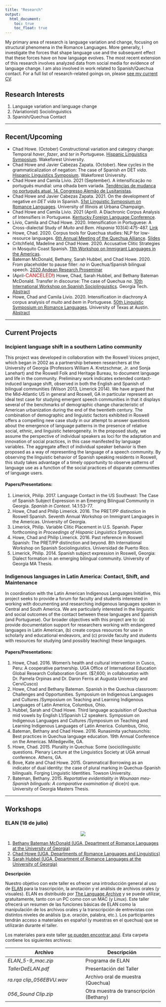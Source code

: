 ```yaml
---
title: "Research"
output: 
  html_document:
    toc: true
    toc_float: true
---
```


My primary area of research is language variation and change, focusing on structural phenomena in the Romance Languages. More generally, I investigate the forces that shape language use and the subsequent effect that these forces have on how language evolves. The most recent extension of this research involves analyzed data from social media for evidence of language change. I am also involved in work related to Spanish/Quechua contact. For a full list of research-related goings on, please [see my current CV](https://drive.google.com/open?id=12AJlAyBTaXN46iEJOa2ko8zDzXhHKNwI).

## Research Interests
1.  Language variation and language change
2.  (Variationist) Sociolinguistics
3.  Spanish/Quechua Contact


----


## Recent/Upcoming
- Chad Howe. (October) Constructional variation and category change: Temporal *haver*, *fazer*, and *ter* in Portuguese. [Hispanic Linguistics Symposium](https://hls2021.wfu.edu/index.html). Wakeforest University.
- Chad Howe and Javier Cabezas Zapata. (October). New cycles in the grammaticalization of negation: The case of Spanish *en* DET *vida*. [Hispanic Linguistics Symposium](https://hls2021.wfu.edu/index.html). Wakeforest University.
- Chad Howe and Camila Lívio. 2021 (September). A intensificação no português mundial: uma olhada bem variada. [Tendências de mudança no português atual. 14. Congresso Alemão de Lusitanistas](https://www.lusitanistentag2021-leipzig.de/).
- Chad Howe and Javier Cabezas Zapata. 2021. On the development of negative *en DET vida* in Spanish. [51st Linguistic Symposium on Romance Languages](https://publish.illinois.edu/lsrl51atuiuc/). University of Illinois at Urbana Champaign. 
- Chad Howe and Camila Lívio. 2021 (April). A Diachronic Corpus Analysis of Intensifiers in Portuguese. [Kentucky Foreign Language Conference](https://kflc.as.uky.edu/).
- Lívio, Camila and Chad Howe. 2020. Intensification in Portuguese: A Cross-dialectal Study of *Muito* and *Bem*. *Hispania* 103(4):475-487. [Link](https://muse.jhu.edu/article/775789)
- Howe, Chad. 2020. Corpus tools for Quechua studies: NLP for low-resource languages. [6th Annual Meeting of the Quechua Alliance](https://thequechua.org/qa-registration2020/). [Slides](https://drive.google.com/file/d/1HWg_ILUAvR3dobGZ3OrjpF9dGh_km7_q/view?usp=sharing)
- Critchfield, Madeline and Chad Howe. 2020. Accusative Clitic Strategies in Mosquito Coast Spanish. [11th Workshop on Immigrant Languages in the Americas](http://www.workshoponimmigrantlanguages.org/wila-11.html).
- Bateman McDonald, Bethany, Sarah Hubbel, and Chad Howe. 2020. From placeholder to pause filler: *na* in Quechua/Spanish bilingual speech. [2020 Andean Research Proseminar](https://thinkingandeanstudies.com/)
- (April-<font size="3" color="red">CANCELED!</font>) Howe, Chad, Sarah Hubbel, and Bethany Bateman McDonald. Transfer in discourse: The case of Quechua *na*. [10th International Workshop on Spanish Sociolinguistics](https://wss10.modlangs.gatech.edu/). Georgia Tech. [Abstract](https://drive.google.com/open?id=10MYJy8qPeAyFwEAuGn-P2qIMF9NR-7gu)
- Howe, Chad and Camila Lívio. 2020. Intensification in diachrony:A corpus analysis of *muito* and *bem* in Portuguese. [50th Linguistic Symposium on Romance Languages](http://sites.utexas.edu/lsrl50/2019/09/05/info-post/). University of Texas at Austin. [Abstract](https://drive.google.com/open?id=1jHdtj10c6dRzxZbuxXHE4e1XCxOvh9nK)



----


## Current Projects

### Incipient language shift in a southern Latino community
This project was developed in collaboration with the Roswell Voices project, which began in 2002 as a partnership between researchers at the University of Georgia (Professors William A. Kretzschmar, Jr. and Sonja Lanehart) and the Roswell Folk and Heritage Bureau, to document language and life in the community. Preliminary work indicates extended contact-induced language shift, observed in both the English and Spanish of bilingual communities (Wilson 2013, Limerick 2014). We have argued that the Mid-Atlantic US in general and Roswell, GA in particular represent an ideal test case for studying emergent speech communities in that it displays several of the benchmarks of demographic change characteristic of American urbanization during the end of the twentieth century. The combination of demographic and linguistic factors exhibited in Roswell offers a compelling new case study in our attempt to answer questions about the emergence of language patterns in the presence of relative social, ethnic, and linguistic heterogeneity. In the proposed study, we assume the perspective of individual speakers as loci for the adaptation and innovation of social practices, in this case manifested by language variables. The aggregate affect of individual speaker behavior is then proposed as a way of representing the language of a speech community. By observing the linguistic behavior of Spanish speaking residents in Roswell, this study takes advantage of a timely opportunity to observe patterns of language use as a function of the social practices of disparate communities of language users.

#### Papers/Presentations:

1.  Limerick, Philip. 2017. Language Contact in the US Southeast: The Case of Spanish Subject Expression in an Emerging Bilingual Community in Georgia. *Spanish in Context*. 14.1:53-77.
2.  Howe, Chad and Philip Limerick. 2016. The PRET/PP distinction in Roswell Spanish. Seventh Annual Workshop on Immigrant Languages in the Americas. University of Georgia.
3.  Limerick, Philip. Variable Clitic Placement in U.S. Spanish. Paper forthcoming in *Proceedings of Hispanic Linguistics Symposium*.
4.  Howe, Chad and Philip Limerick. 2016. Past reference in Roswell Spanish: The PRET/PP distinction and beyond. 8th International Workshop on Spanish Sociolinguistics. Universidad de Puerto Rico.
5.  Limerick, Philip. 2014. Spanish subject expression in Roswell, Georgia: Dialect formation in an emerging bilingual community. University of Georgia MA Thesis.


### Indigenous languages in Latin America: Contact, Shift, and Maintenance
In coordination with the Latin American Indigenous Languages Initiative, this project seeks to provide a forum for faculty and students interested in working with documenting and researching indigenous languages spoken in Central and South America. We are particularly interested in the linguistic and social outcomes of the contact between these languages and Spanish (and Portuguese). Our broader objectives with this project are to: (a) provide documentation support for researchers working with endangered languages in Latin American, (b) create corpus resources for use in scholarly and educational endeavors, and (c) provide faculty and students with resources for studying (and possibly teaching) these languages.

#### Papers/Presentations:

1.  Howe, Chad. 2016. Women's health and cultural intervention in Cusco, Peru: A cooperative partnership. UGA Office of International Education Global Research Collaboration Grant. ($7,600; in collaboration with Dr. Pamela Orpinas and Dr. Daron Ferris at Augusta University and CerviCusco)
2.  Howe, Chad and Bethany Bateman. Spanish in the Quechua classroom: Challenges and Opportunities. Symposium on Indigenous Languages and Cultures /Symposium on Teaching and Learning Indigenous Languages of Latin America, Columbus, Ohio.
3.  Hubbel, Sarah and Chad Howe. Third language acquisition of Quechua mid vowels by English L1/Spanish L2 speakers. Symposium on Indigenous Languages and Cultures /Symposium on Teaching and Learning Indigenous Languages of Latin America. Columbus, Ohio,
4.  Bateman, Bethany and Chad Howe. 2016. Runasimita yachasunchis: Best practices in Quechua language education. 19th Annual Conference on the Americas. Milledgeville, GA.
5.  Howe, Chad. 2015. Plurality in Quechua: Some (socio)linguistic questions. Plenary Lecture at the Linguistics Society at UGA annual conference. Athens, GA.
6.  Bove, Kate and Chad Howe. 2015. Grammatical Borrowing as an indicator of dual identity: the case of plural marking in Quechua-Spanish bilinguals. Forging Linguistic Identities. Towson University.
7.  Bateman, Bethany. 2015. *Reportative evidentiality in Wounaan meu-Spanish bilinguals: A comparative examination of* dice(n) que. University of Georgia Masters Thesis.


----

## Workshops

### ELAN (18 de julio)

<center>

![](images/ELAN128.png)
</center>

1.  [Bethany Bateman McDonald (UGA, Department of Romance Languages at the University of Georgia)](https://www.rom.uga.edu/directory/people/bethany-bateman-mcdonald)
2.  [Chad Howe (UGA, Departments of Romance Languages and Linguistics)](https://chadhoweuga.github.io/chowe/index.html)
3.  [Sarah Hubbel (UGA, Department of Romance Languages at the University of Georgia)](https://www.rom.uga.edu/directory/people/sarah-bigger)

**Descripción**

Nuestro objetivo con este taller es ofrecer una introducción general al uso de [ELAN](https://archive.mpi.nl/tla/elan) para la trascripción, la anotación y el análisis de archivos orales (y visuales). ELAN es distribuido por [The Language Archive](https://archive.mpi.nl/tla/) y se puede utilizar, gratuitamente, tanto con un PC como con un MAC (y Linux). Este taller ofrecerá un resumen de las funciones básicas de ELAN como la manipulación de los archivos orales y la transcripción de entrevistas con distintos niveles de análisis (p.e. oración, palabra, etc.). Los participantes tendrán acceso a materiales en español (y muestras en el quechua) que se utilizarán durante el taller. 

Los materiales para este taller [se pueden encontrar aquí](https://drive.google.com/file/d/1m4M8T6oROfO4rj78V7ccQJbpi8yqw2Rn/view?usp=sharing). Esta carpeta contiene los siguientes archivos:

| Archivo          | Descripción  |
| -------------    |-------------|
| *ELAN_5-9_mac.zip*  | Programa de ELAN |
| *TallerDeELAN.pdf* | Presentación del Taller |
| *ra.rqa clip_056EBVU.wav*      | Archivo oral de muestra (Quechua)     |
| *056_Sound Clip.zip* | Otra muestra de transcripción (Bethany)|


